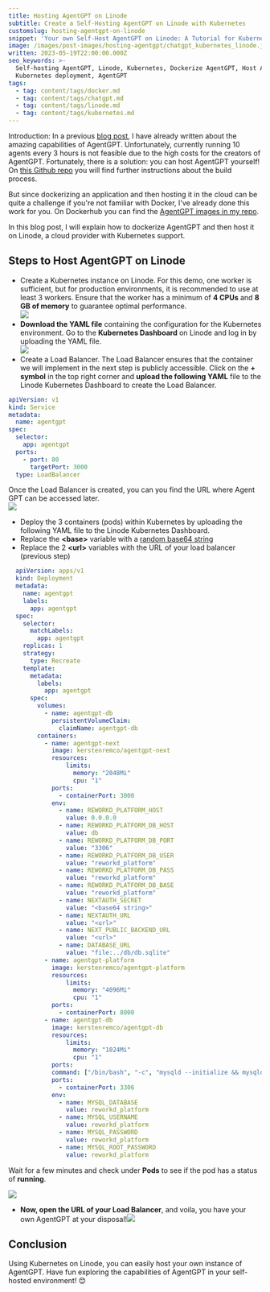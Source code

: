 ```yaml
---
title: Hosting AgentGPT on Linode
subtitle: Create a Self-Hosting AgentGPT on Linode with Kubernetes
customslug: hosting-agentgpt-on-linode
snippet: 'Your own Self-Host AgentGPT on Linode: A Tutorial for Kubernetes Deployment'
image: /images/post-images/hosting-agentgpt/chatgpt_kubernetes_linode.jpeg
written: 2023-05-19T22:00:00.000Z
seo_keywords: >-
  Self-hosting AgentGPT, Linode, Kubernetes, Dockerize AgentGPT, Host AgentGPT,
  Kubernetes deployment, AgentGPT
tags:
  - tag: content/tags/docker.md
  - tag: content/tags/chatgpt.md
  - tag: content/tags/linode.md
  - tag: content/tags/kubernetes.md
---
```


Introduction:
In a previous [blog post](/ai/agentgpt-the-next-gen-chatgpt), I have already written about the amazing capabilities of AgentGPT. Unfortunately, currently running 10 agents every 3 hours is not feasible due to the high costs for the creators of AgentGPT. Fortunately, there is a solution: you can host AgentGPT yourself! On [this Github repo](https://github.com/reworkd/AgentGPT) you will find further instructions about the build process.

But since dockerizing an application and then hosting it in the cloud can be quite a challenge if you're not familiar with Docker, I've already done this work for you. On Dockerhub you can find the [AgentGPT images in my repo](https://hub.docker.com/search?q=kerstenremco%2Fagentgpt).

In this blog post, I will explain how to dockerize AgentGPT and then host it on Linode, a cloud provider with Kubernetes support.

<Alert text="Linode is a cloud provider known for its reliable and high-performance hosting solutions. You can create an account yourself to follow the steps below." type="info" />

## Steps to Host AgentGPT on Linode

* Create a Kubernetes instance on Linode. For this demo, one worker is sufficient, but for production
  environments, it is recommended to use at least 3 workers. Ensure that the worker has a minimum of **4 CPUs** and **8 GB
  of memory** to guarantee optimal performance.\
  ![](/images/post-images/hosting-agentgpt/hosting-agentgpt-on-linode-1.png)
* **Download the YAML file** containing the configuration for the Kubernetes environment. Go to the **Kubernetes
  Dashboard** on Linode and log in by uploading the YAML file.\
  ![](/images/post-images/hosting-agentgpt/hosting-agentgpt-on-linode-2.png)
* Create a Load Balancer. The Load Balancer ensures that the container we will implement in the next
  step is publicly accessible. Click on the **+ symbol** in the top right corner and **upload the following YAML** file to
  the Linode Kubernetes Dashboard to create the Load Balancer.

```yaml
apiVersion: v1
kind: Service
metadata:
  name: agentgpt
spec:
  selector:
    app: agentgpt
  ports:
    - port: 80
      targetPort: 3000
  type: LoadBalancer
```

Once the Load Balancer is created, you can you find the URL where Agent GPT can be accessed later.\
![](/images/post-images/hosting-agentgpt/hosting-agentgpt-on-linode-3.png)

* Deploy the 3 containers (pods) within Kubernetes by uploading the following YAML file to the Linode
  Kubernetes Dashboard.
* Replace the **\<base>** variable with a [random base64 string ](https://generate.plus/en/base64)
* Replace the 2 **\<url>** variables with the URL of your load balancer (previous step)

```yaml
  apiVersion: apps/v1
  kind: Deployment
  metadata:
    name: agentgpt
    labels:
      app: agentgpt
  spec:
    selector:
      matchLabels:
        app: agentgpt
    replicas: 1
    strategy:
      type: Recreate
    template:
      metadata:
        labels:
          app: agentgpt
      spec:
        volumes:
          - name: agentgpt-db
            persistentVolumeClaim:
              claimName: agentgpt-db
        containers:
          - name: agentgpt-next
            image: kerstenremco/agentgpt-next
            resources:
                limits:
                  memory: "2048Mi"
                  cpu: "1"
            ports:
              - containerPort: 3000
            env:
              - name: REWORKD_PLATFORM_HOST
                value: 0.0.0.0
              - name: REWORKD_PLATFORM_DB_HOST
                value: db
              - name: REWORKD_PLATFORM_DB_PORT
                value: "3306"
              - name: REWORKD_PLATFORM_DB_USER
                value: "reworkd_platform"
              - name: REWORKD_PLATFORM_DB_PASS
                value: "reworkd_platform"
              - name: REWORKD_PLATFORM_DB_BASE
                value: "reworkd_platform"
              - name: NEXTAUTH_SECRET
                value: "<base64 string>"
              - name: NEXTAUTH_URL
                value: "<url>"
              - name: NEXT_PUBLIC_BACKEND_URL
                value: "<url>"
              - name: DATABASE_URL
                value: "file:../db/db.sqlite"
          - name: agentgpt-platform
            image: kerstenremco/agentgpt-platform
            resources:
                limits:
                  memory: "4096Mi"
                  cpu: "1"
            ports:
              - containerPort: 8000
          - name: agentgpt-db
            image: kerstenremco/agentgpt-db
            resources:
                limits:
                  memory: "1024Mi"
                  cpu: "1"
            ports:
            command: ["/bin/bash", "-c", "mysqld --initialize && mysqld --character-set-server=utf8mb4 --collation-server=utf8mb4_unicode_ci"]
            ports:
              - containerPort: 3306
            env:
              - name: MYSQL_DATABASE
                value: reworkd_platform
              - name: MYSQL_USERNAME
                value: reworkd_platform
              - name: MYSQL_PASSWORD
                value: reworkd_platform
              - name: MYSQL_ROOT_PASSWORD
                value: reworkd_platform
```

Wait for a few minutes and check under **Pods** to see if the pod has a status of **running**.

![](/images/post-images/hosting-agentgpt/hosting-agentgpt-on-linode-4.png)

* **Now, open the URL of your Load Balancer**, and voila, you have your own AgentGPT at your disposal!![](/images/post-images/hosting-agentgpt/hosting-agentgpt-on-linode-5.png)

## Conclusion

Using Kubernetes on Linode, you can easily host your own instance of AgentGPT. Have fun exploring the capabilities of AgentGPT in your self-hosted environment! 😊

<Alert text="Make sure your AgentGPT instance is protected from unauthorized access my setting network policies. It is also recommended to create a Persistent Volume for the database container which is mapped to /var/lib/mysql/" type="warning" />
